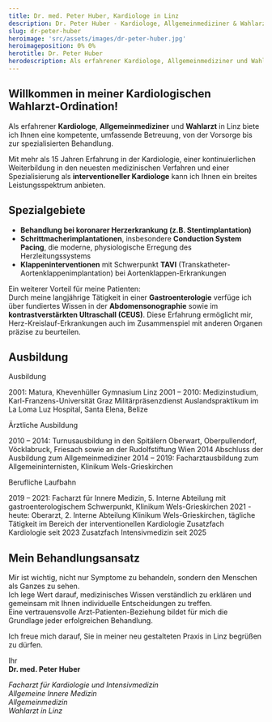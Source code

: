 ```yaml
---
title: Dr. med. Peter Huber, Kardiologe in Linz
description: Dr. Peter Huber - Kardiologe, Allgemeinmediziner & Wahlarzt in Linz. Persönliche Betreuung von Vorsorge bis Therapie.
slug: dr-peter-huber
heroimage: 'src/assets/images/dr-peter-huber.jpg'
heroimageposition: 0% 0%
herotitle: Dr. Peter Huber
herodescription: Als erfahrener Kardiologe, Allgemeinmediziner und Wahlarzt in Linz biete ich Ihnen eine kompetente, persönliche und umfassende Betreuung - von der Vorsorge bis zur spezialisierten Behandlung.
---
```



## Willkommen in meiner Kardiologischen Wahlarzt-Ordination!

Als erfahrener **Kardiologe**, **Allgemeinmediziner** und **Wahlarzt** in Linz biete ich Ihnen eine kompetente, umfassende Betreuung, von der Vorsorge bis zur spezialisierten Behandlung.

Mit mehr als 15 Jahren Erfahrung in der Kardiologie, einer kontinuierlichen Weiterbildung in den neuesten medizinischen Verfahren und einer Spezialisierung als **interventioneller Kardiologe** kann ich Ihnen ein breites Leistungsspektrum anbieten.

## Spezialgebiete

- **Behandlung bei koronarer Herzerkrankung (z.B. Stentimplantation)**
- **Schrittmacherimplantationen**, insbesondere **Conduction System Pacing**, die moderne, physiologische Erregung des Herzleitungssystems
- **Klappeninterventionen** mit Schwerpunkt **TAVI** (Transkatheter-Aortenklappenimplantation) bei Aortenklappen-Erkrankungen

Ein weiterer Vorteil für meine Patienten:  
Durch meine langjährige Tätigkeit in einer **Gastroenterologie** verfüge ich über fundiertes Wissen in der **Abdomensonographie** sowie im **kontrastverstärkten Ultraschall (CEUS)**. Diese Erfahrung ermöglicht mir, Herz-Kreislauf-Erkrankungen auch im Zusammenspiel mit anderen Organen präzise zu beurteilen.

## Ausbildung

Ausbildung

2001: Matura, Khevenhüller Gymnasium Linz
2001 – 2010: Medizinstudium, Karl-Franzens-Universität Graz
Militärpräsenzdienst
Auslandspraktikum im La Loma Luz Hospital, Santa Elena, Belize

Ärztliche Ausbildung

2010 – 2014: Turnusausbildung in den Spitälern Oberwart, Oberpullendorf, Vöcklabruck, Friesach sowie an der Rudolfstiftung Wien
2014 Abschluss der Ausbildung zum Allgemeinmediziner
2014 – 2019: Facharztausbildung zum Allgemeininternisten, Klinikum Wels-Grieskirchen

Berufliche Laufbahn

2019 – 2021: Facharzt für Innere Medizin, 5. Interne Abteilung mit gastroenterologischem Schwerpunkt, Klinikum Wels-Grieskirchen
2021 - heute: Oberarzt, 2. Interne Abteilung Klinikum Wels-Grieskirchen, tägliche Tätigkeit im Bereich der interventionellen Kardiologie
Zusatzfach Kardiologie seit 2023
Zusatzfach Intensivmedizin seit 2025

## Mein Behandlungsansatz

Mir ist wichtig, nicht nur Symptome zu behandeln, sondern den Menschen als Ganzes zu sehen.  
Ich lege Wert darauf, medizinisches Wissen verständlich zu erklären und gemeinsam mit Ihnen individuelle Entscheidungen zu treffen.  
Eine vertrauensvolle Arzt-Patienten-Beziehung bildet für mich die Grundlage jeder erfolgreichen Behandlung.

Ich freue mich darauf, Sie in meiner neu gestalteten Praxis in Linz begrüßen zu dürfen.

Ihr  
**Dr. med. Peter Huber**

_Facharzt für Kardiologie und Intensivmedizin  
Allgemeine Innere Medizin  
Allgemeinmedizin  
Wahlarzt in Linz_

<ScheduleAppointment></ScheduleAppointment>
